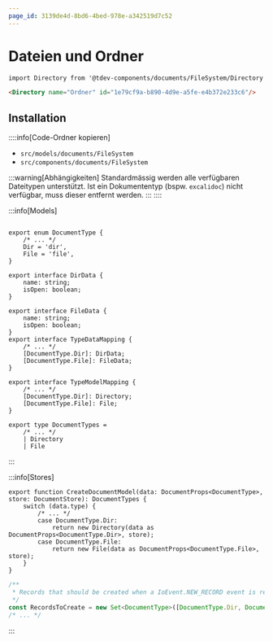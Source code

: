 ```yaml
---
page_id: 3139de4d-8bd6-4bed-978e-a342519d7c52
---
```


# Dateien und Ordner

```md
import Directory from '@tdev-components/documents/FileSystem/Directory';

<Directory name="Ordner" id="1e79cf9a-b890-4d9e-a5fe-e4b372e233c6"/>
```

<BrowserWindow>
    <Directory name="Ordner" id="1e79cf9a-b890-4d9e-a5fe-e4b372e233c6"/>
</BrowserWindow>

## Installation

::::info[Code-Ordner kopieren]
- `src/models/documents/FileSystem`
- `src/components/documents/FileSystem`

:::warning[Abhängigkeiten]
Standardmässig werden alle verfügbaren Dateitypen unterstützt. Ist ein Dokumententyp (bspw. `excalidoc`) nicht verfügbar, muss dieser entfernt werden.
:::
::::

:::info[Models]

```tsx title="src/api/document.ts"

export enum DocumentType {
    /* ... */
    Dir = 'dir',
    File = 'file',
}

export interface DirData {
    name: string;
    isOpen: boolean;
}

export interface FileData {
    name: string;
    isOpen: boolean;
}
export interface TypeDataMapping {
    /* ... */
    [DocumentType.Dir]: DirData;
    [DocumentType.File]: FileData;
}

export interface TypeModelMapping {
    /* ... */
    [DocumentType.Dir]: Directory;
    [DocumentType.File]: File;
}

export type DocumentTypes =
    /* ... */
    | Directory
    | File
```
:::

:::info[Stores]

```tsx title="src/stores/DocumentStore.ts" {4-7}
export function CreateDocumentModel(data: DocumentProps<DocumentType>, store: DocumentStore): DocumentTypes {
    switch (data.type) {
        /* ... */
        case DocumentType.Dir:
            return new Directory(data as DocumentProps<DocumentType.Dir>, store);
        case DocumentType.File:
            return new File(data as DocumentProps<DocumentType.File>, store);
    }
}
```

```ts title="src/stores/SocketDataStore.ts" {4}
/**
 * Records that should be created when a IoEvent.NEW_RECORD event is received.
 */
const RecordsToCreate = new Set<DocumentType>([DocumentType.Dir, DocumentType.File/* ... */]);
/* ... */
```
:::
